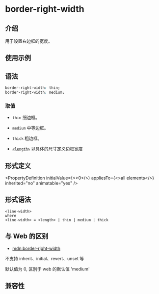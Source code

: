 # border-right-width

## 介绍

用于设置右边框的宽度。

## 使用示例


<Go
  example="css-api"
  defaultFile="src/border-right-width/App.tsx"
  img="https://lf-lynx.tiktok-cdns.com/obj/lynx-artifacts-oss-sg/lynx-website/assets/doc/css/border-right-width.jpg"
  defaultEntryFile="dist/border-right-width.lynx.bundle"
  entry="src/border-right-width"
/>

## 语法

```css
border-right-width: thin;
border-right-width: medium;
```

### 取值

- `thin`
  细边框。

- `medium`
  中等边框。

- `thick`
  粗边框。

- [`<length>`](/api/css/data-type/length.mdx)
  以具体的尺寸定义边框宽度

## 形式定义


<PropertyDefinition
  initialValue={<>0</>}
  appliesTo={<>all elements</>}
  inherited="no"
  animatable="yes"
/>

## 形式语法

```
<line-width>
where
<line-width> = <length> | thin | medium | thick

```

## 与 Web 的区别

- [mdn:border-right-width](https://developer.mozilla.org/en-US/docs/Web/CSS/border-right-width)

不支持 inherit、initial、revert、unset 等

默认值为 0, 区别于 web 的默认值 'medium'

## 兼容性


<LegacyCompatTable metadata="css/properties/border-right-width" />
